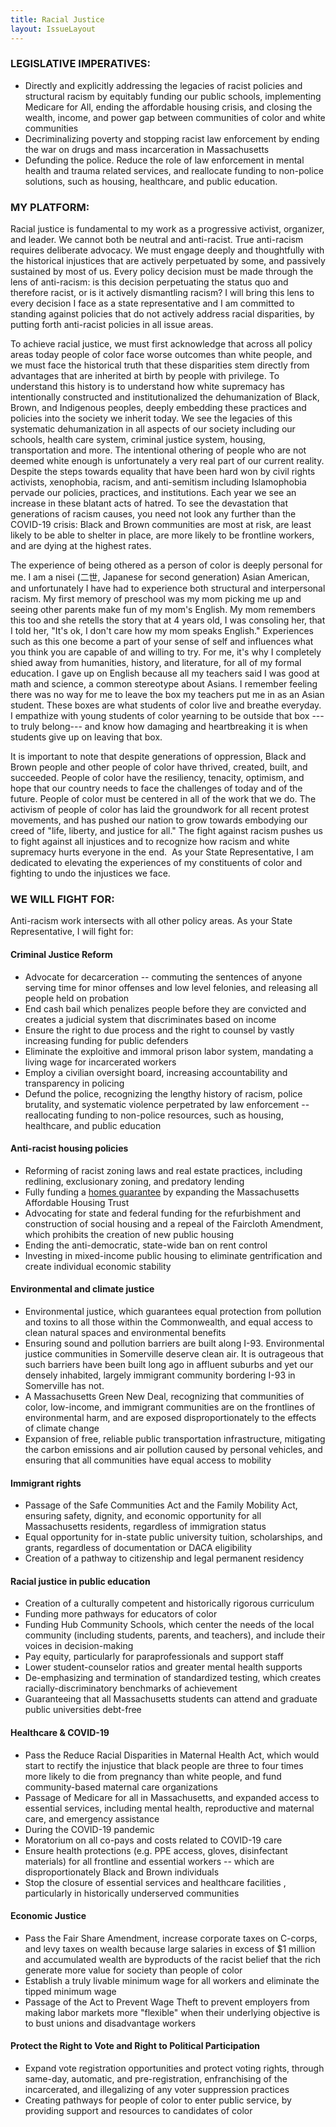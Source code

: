 ```yaml
---
title: Racial Justice
layout: IssueLayout
---
```


### LEGISLATIVE IMPERATIVES: 

-   Directly and explicitly addressing the legacies of racist policies and structural racism by equitably funding our public schools, implementing Medicare for All, ending the affordable housing crisis, and closing the wealth, income, and power gap between communities of color and white communities 
-   Decriminalizing poverty and stopping racist law enforcement by ending the war on drugs and mass incarceration in Massachusetts
-   Defunding the police. Reduce the role of law enforcement in mental health and trauma related services, and reallocate funding to non-police solutions, such as housing, healthcare, and public education. 

### MY PLATFORM:

Racial justice is fundamental to my work as a progressive activist, organizer, and leader. We cannot both be neutral and anti-racist. True anti-racism requires deliberate advocacy. We must engage deeply and thoughtfully with the historical injustices that are actively perpetuated by some, and passively sustained by most of us. Every policy decision must be made through the lens of anti-racism: is this decision perpetuating the status quo and therefore racist, or is it actively dismantling racism? I will bring this lens to every decision I face as a state representative and I am committed to standing against policies that do not actively address racial disparities, by putting forth anti-racist policies in all issue areas. 

To achieve racial justice, we must first acknowledge that across all policy areas today people of color face worse outcomes than white people, and we must face the historical truth that these disparities stem directly from advantages that are inherited at birth by people with privilege. To understand this history is to understand how white supremacy has intentionally constructed and institutionalized the dehumanization of Black, Brown, and Indigenous peoples, deeply embedding these practices and policies into the society we inherit today. We see the legacies of this systematic dehumanization in all aspects of our society including our schools, health care system, criminal justice system, housing, transportation and more. The intentional othering of people who are not deemed white enough is unfortunately a very real part of our current reality. Despite the steps towards equality that have been hard won by civil rights activists, xenophobia, racism, and anti-semitism including Islamophobia pervade our policies, practices, and institutions. Each year we see an increase in these blatant acts of hatred. To see the devastation that generations of racism causes, you need not look any further than the COVID-19 crisis: Black and Brown communities are most at risk, are least likely to be able to shelter in place, are more likely to be frontline workers, and are dying at the highest rates.

The experience of being othered as a person of color is deeply personal for me. I am a nisei (二世, Japanese for second generation) Asian American, and unfortunately I have had to experience both structural and interpersonal racism. My first memory of preschool was my mom picking me up and seeing other parents make fun of my mom's English. My mom remembers this too and she retells the story that at 4 years old, I was consoling her, that I told her, "It's ok, I don't care how my mom speaks English." Experiences such as this one become a part of your sense of self and influences what you think you are capable of and willing to try. For me, it's why I completely shied away from humanities, history, and literature, for all of my formal education. I gave up on English because all my teachers said I was good at math and science, a common stereotype about Asians. I remember feeling there was no way for me to leave the box my teachers put me in as an Asian student. These boxes are what students of color live and breathe everyday. I empathize with young students of color yearning to be outside that box ---to truly belong--- and know how damaging and heartbreaking it is when students give up on leaving that box.

It is important to note that despite generations of oppression, Black and Brown people and other people of color have thrived, created, built, and succeeded. People of color have the resiliency, tenacity, optimism, and hope that our country needs to face the challenges of today and of the future. People of color must be centered in all of the work that we do. The activism of people of color has laid the groundwork for all recent protest movements, and has pushed our nation to grow towards embodying our creed of "life, liberty, and justice for all." The fight against racism pushes us to fight against all injustices and to recognize how racism and white supremacy hurts everyone in the end.  As your State Representative, I am dedicated to elevating the experiences of my constituents of color and fighting to undo the injustices we face. 

### WE WILL FIGHT FOR:

Anti-racism work intersects with all other policy areas. As your State Representative, I will fight for:

#### Criminal Justice Reform

-   Advocate for decarceration -- commuting the sentences of anyone serving time for minor offenses and low level felonies, and releasing all people held on probation
-   End cash bail which penalizes people before they are convicted and creates a judicial system that discriminates based on income
-   Ensure the right to due process and the right to counsel by vastly increasing funding for public defenders
-   Eliminate the exploitive and immoral prison labor system, mandating a living wage for incarcerated workers
-   Employ a civilian oversight board, increasing accountability and transparency in policing
-   Defund the police, recognizing the lengthy history of racism, police brutality, and systematic violence perpetrated by law enforcement -- reallocating funding to non-police resources, such as housing, healthcare, and public education

#### Anti-racist housing policies

-   Reforming of racist zoning laws and real estate practices, including redlining, exclusionary zoning, and predatory lending
-   Fully funding a [homes guarantee](https://homesguarantee.com/) by expanding the Massachusetts Affordable Housing Trust
-   Advocating for state and federal funding for the refurbishment and construction of social housing and a repeal of the Faircloth Amendment, which prohibits the creation of new public housing  
-   Ending the anti-democratic, state-wide ban on rent control 
-   Investing in mixed-income public housing to eliminate gentrification and create individual economic stability

#### Environmental and climate justice

-   Environmental justice, which guarantees equal protection from pollution and toxins to all those within the Commonwealth, and equal access to clean natural spaces and environmental benefits
-   Ensuring sound and pollution barriers are built along I-93. Environmental justice communities in Somerville deserve clean air. It is outrageous that such barriers have been built long ago in affluent suburbs and yet our densely inhabited, largely immigrant community bordering I-93 in Somerville has not. 
-   A Massachusetts Green New Deal, recognizing that communities of color, low-income, and immigrant communities are on the frontlines of environmental harm, and are exposed disproportionately to the effects of climate change
-   Expansion of free, reliable public transportation infrastructure, mitigating the carbon emissions and air pollution caused by personal vehicles, and ensuring that all communities have equal access to mobility

#### Immigrant rights

-   Passage of the Safe Communities Act and the Family Mobility Act, ensuring safety, dignity, and economic opportunity for all Massachusetts residents, regardless of immigration status
-   Equal opportunity for in-state public university tuition, scholarships, and grants, regardless of documentation or DACA eligibility
-   Creation of a pathway to citizenship and legal permanent residency

#### Racial justice in public education

-   Creation of a culturally competent and historically rigorous curriculum
-   Funding more pathways for educators of color 
-   Funding Hub Community Schools, which center the needs of the local community (including students, parents, and teachers), and include their voices in decision-making
-   Pay equity, particularly for paraprofessionals and support staff
-   Lower student-counselor ratios and greater mental health supports
-   De-emphasizing and termination of standardized testing, which creates racially-discriminatory benchmarks of achievement
-   Guaranteeing that all Massachusetts students can attend and graduate public universities debt-free

#### Healthcare & COVID-19

-   Pass the Reduce Racial Disparities in Maternal Health Act, which would start to rectify the injustice that black people are three to four times more likely to die from pregnancy than white people, and fund community-based maternal care organizations
-   Passage of Medicare for all in Massachusetts, and expanded access to essential services, including mental health, reproductive and maternal care, and emergency assistance
-   During the COVID-19 pandemic
-   Moratorium on all co-pays and costs related to COVID-19 care
-   Ensure health protections (e.g. PPE access, gloves, disinfectant materials) for all frontline and essential workers -- which are disproportionately Black and Brown individuals
-   Stop the closure of essential services and healthcare facilities , particularly in historically underserved communities

#### Economic Justice 

-   Pass the Fair Share Amendment, increase corporate taxes on C-corps, and levy taxes on wealth because large salaries in excess of $1 million and accumulated wealth are byproducts of the racist belief that the rich generate more value for society than people of color  
-   Establish a truly livable minimum wage for all workers and eliminate the tipped minimum wage
-   Passage of the Act to Prevent Wage Theft to prevent employers from making labor markets more "flexible" when their underlying objective is to bust unions and disadvantage workers

#### Protect the Right to Vote and Right to Political Participation

-   Expand vote registration opportunities and protect voting rights, through same-day, automatic, and pre-registration, enfranchising of the incarcerated, and illegalizing of any voter suppression practices
-   Creating pathways for people of color to enter public service, by providing support and resources to candidates of color
